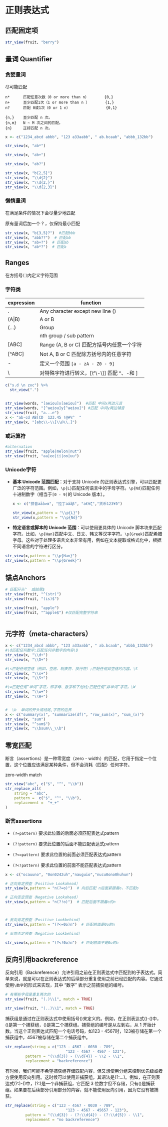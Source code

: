 # 正则表达式

## 匹配固定项

```r
str_view(fruit, "berry")  
```

## 量词 Quantifier

### 贪婪量词

尽可能匹配

```         
n*      匹配任意次数（0 or more than n）       {0,}
n+      至少匹配1次（1 or more than n ）       {1,}
n?      匹配 0或1次（0 or 1 n）                {0,1}

{n,}    至少匹配 n 次。
{n,m}   N ~ M 次之间的匹配。
{n}     正好匹配 n 次。
```

```r
x <- c("1234_abcd abbb", "123 a33aabb", " ab.bcaab", "abbb_132bb")

str_view(x, "ab*") 

str_view(x, "ab+") 

str_view(x, "ab?")

str_view(x, "b{2,5}")
str_view(x, "\\d{2}")
str_view(x, "\\d{2,}")
str_view(x, "\\d{2,3}")
```

### 懒惰量词

在满足条件的情况下会尽量少地匹配

原有量词后加一个 ? ，仅保持最小匹配

```r
str_view(x, "b{3,5}?")  #匹配bbb
str_view(x, "abb??")  # 匹配ab
str_view(x, "ab+?")  # 匹配ab
str_view(x, "ab*?")  # 匹配a

```

## Ranges

在方括号`[]`内定义字符范围

### 字符类

| expression | function                                            |
|------------|-----------------------------------------------------|
| .          | Any character except new line (\n)                  |
| (A\|B)     | A or B                                              |
| (...)      | Group                                               |
| \n         | nth group / sub pattern                             |
| \[ABC\]    | Range (A, B or C) 匹配方括号内任意一个字符          |
| \[\^ABC\]  | Not A, B or C 匹配除方括号内的任意字符              |
| \-         | 定义一个范围 `[a - zA - Z0 - 9]`                    |
| \\         | 对特殊字符进行转义，\[\\\^\\-\\\]\] 匹配 \^、-和 \] |

```r

c("s.d \n zxc") %>%
  str_view(".")


str_view(words, "[aeiou]x[aeiou]")  #匹配 中间x两边元音
str_view(words, "[^aeiou]y[^aeiou]") #匹配 中间y两边辅音
str_view(fruit, "a...e")
x <- "ab-cd AB[CD  123.45 !@#%^  "
str_view(x, "[abc\\-\\[\\@\\.]")
```

### 或运算符

```r
#alternation
str_view(fruit, "apple|melon|nut")
str_view(fruit, "aa|ee|ii|oo|uu")
```

### Unicode字符

-   **基本 Unicode 范围匹配**：对于支持 Unicode 的正则表达式引擎，可以匹配更广泛的字符范围。例如，`\p{L}`匹配任何语言中的字母字符。`\p{Nd}`匹配任何十进制数字（相当于`[0 - 9]`的 Unicode 版本）。

    ```r
    x <- c("拼音aāà⇌α", "拉丁aáǎβ", "a€∀ζ","货币123¥δ")

    str_view(x,pattern = "\\p{L}")
    str_view(x,pattern = "\\p{Nd}")
    ```

-   **特定语言或脚本的 Unicode 范围**：可以使用更具体的 Unicode 脚本块来匹配字符。比如，`\p{Han}`匹配中文、日文、韩文等汉字字符。`\p{Greek}`匹配希腊字母。这些对于处理多语言文本非常有用，例如在文本提取或格式化中，根据不同语言的字符进行区分。

```r
str_view(x,pattern = "\\p{Han}")
str_view(x,pattern = "\\p{Greek}")
```

## 锚点Anchors

```r
# 匹配开头^  或结尾$ 
str_view(fruit, "^(str)")
str_view(fruit, "(is)$")

str_view(fruit, "apple")
str_view(fruit, "^apple$") #仅匹配完整字符串



```

## 元字符（meta-characters）

```r
x <- c("1234_abcd abbb", "123 a33aabb", " ab.bcaab", "abbb_132bb")
#\d匹配任何数字;匹配任何非数字的内容\D
str_view(x, "\\d+")
str_view(x, "\\D+")

#\s匹配任何空格（例如，空格、制表符、换行符）;匹配任何非空格的内容。\S
str_view(x, "\\s+")
str_view(x, "\\S+")

#\w匹配任何“单词”字符，即字母、数字和下划线;匹配任何“非单词”字符。\W
str_view(x, "\\w+")
str_view(x, "\\W+")


#  \b  单词的开头或结尾,字符的边界
x <- c("summary(x)", "summarize(df)", "row_sum(x)", "sum_(x)")
str_view(x, "sum")
str_view(x, "^sum$")
str_view(x, "\\bsum\\_\\b") 


```

## 零宽匹配

断言（assertions）是一种零宽度（zero - width）的匹配，它用于指定一个位置，这个位置应该满足某种条件，但不会消耗（匹配）任何字符。

zero-width match

```r
str_view("abc", c("$", "^", "\\b"))
str_replace_all(
    string = "abc",
    pattern =  c("$", "^", "\\b"),
    replacement =  "+_+"
)
```

### 断言assertions

-   `(?=pattern)` 要求此位置的后面必须匹配表达式pattern

-   `(?!pattern)` 要求此位置的后面不能匹配表达式pattern

-   `(?<=pattern)` 要求此位置的前面必须匹配表达式pattern

-   `(?<!pattern)` 要求此位置的前面不能匹配表达式pattern

```r
x <- c("ocauuno", "0on0242uh","nauguio","nucu0ono0huhun")

# 正向肯定预查（Positive Lookahead）
str_view(x,pattern = "n(?=o)")  # 向后匹配 n后面紧跟着o，不匹配o

# 正向否定预查（Negative Lookahead）
str_view(x,pattern = "n(?!o)")  # 匹配后面不跟着o的n



# 反向肯定预查（Positive Lookbehind）
str_view(x,pattern = "(?<=0o)n")  # 匹配前面是0o的n

# 反向否定预查（Negative Lookbehind）

str_view(x,pattern = "(?<!0o)n")  # 匹配前面不是0o的n
```

## 反向引用backreference

反向引用（Backreference）允许引用之前在正则表达式中匹配到的子表达式。简单来说，就是可以在正则表达式的后续部分重复使用之前已经匹配的内容。它通过使用`\数字`的形式来实现，其中 “数字” 表示之前捕获组的编号。

```r
# 有哪些字母是重复两次的
str_view(fruit, "(.)\\1", match = TRUE)

str_view(fruit, "(..)\\1", match = TRUE)
```

捕获组是通过在正则表达式中使用括号()来定义的。例如，在正则表达式(\d{3})-(\d{4})中，(\d{3})是第一个捕获组，(\d{4})是第二个捕获组。捕获组的编号是从左到右，从 1 开始计数。当这个正则表达式匹配一个电话号码，如123 - 4567时，123被存储在第一个捕获组中，4567被存储在第二个捕获组中。

```r
str_replace(string = c("123 - 4567 - 0030 - 789",
                           "123 - 4567 - 4567 - 123"),
         pattern = "(\\d{3}) - (\\d{4}) - \\2 - \\1",
         replacement = "backreference")
```

有时候，我们可能不希望捕获组存储匹配内容，但又想使用分组来控制优先级或者方便使用反向引用。这时候可以使用非捕获组，其语法是(?:...)。例如，在正则表达式(?:\d{3})-(\d{4})中，(?:\d{3})是一个非捕获组，它匹配 3 位数字但不存储，只有(\d{4})是捕获组。如果要在后续部分引用\d{3}部分的内容，就不能使用反向引用，因为它没有被捕获。

```r
str_replace(string = c("123 - 4567 - 0030 - 789",
                           "123 - 4567 - 45657 - 123"),
         pattern = "(\\d{3}) - (?:\\d{4}) - (?:\\d{5}) - \\1",
         replacement = "no backreference")
```

